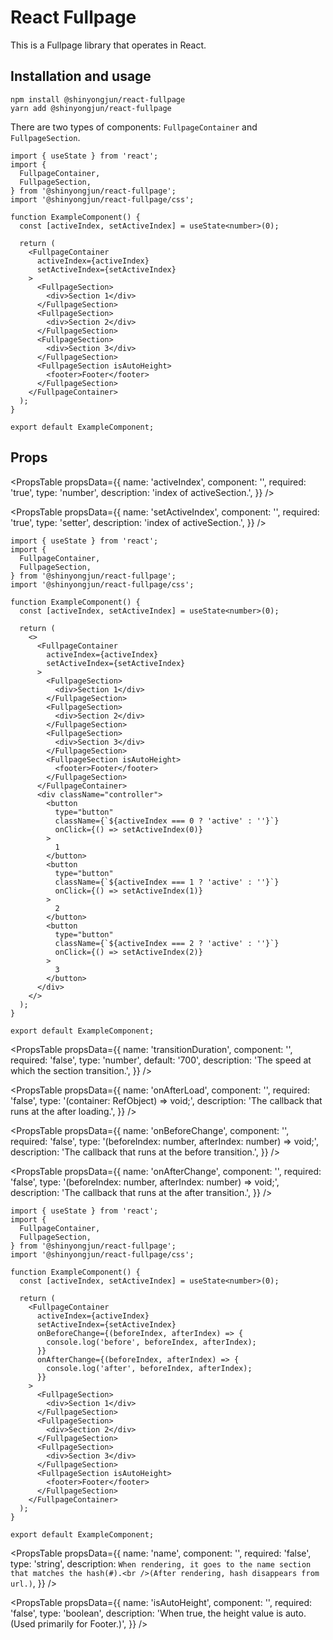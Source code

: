 # React Fullpage

This is a Fullpage library that operates in React.

## Installation and usage

```
npm install @shinyongjun/react-fullpage
yarn add @shinyongjun/react-fullpage
```

There are two types of components: `FullpageContainer` and `FullpageSection`.

```tsx
import { useState } from 'react';
import {
  FullpageContainer,
  FullpageSection,
} from '@shinyongjun/react-fullpage';
import '@shinyongjun/react-fullpage/css';

function ExampleComponent() {
  const [activeIndex, setActiveIndex] = useState<number>(0);

  return (
    <FullpageContainer
      activeIndex={activeIndex}
      setActiveIndex={setActiveIndex}
    >
      <FullpageSection>
        <div>Section 1</div>
      </FullpageSection>
      <FullpageSection>
        <div>Section 2</div>
      </FullpageSection>
      <FullpageSection>
        <div>Section 3</div>
      </FullpageSection>
      <FullpageSection isAutoHeight>
        <footer>Footer</footer>
      </FullpageSection>
    </FullpageContainer>
  );
}

export default ExampleComponent;
```

## Props

<PropsTable
  propsData={{
    name: 'activeIndex',
    component: '<FullpageContainer />',
    required: 'true',
    type: 'number',
    description: 'index of activeSection.',
  }}
/>

<PropsTable
  propsData={{
    name: 'setActiveIndex',
    component: '<FullpageContainer />',
    required: 'true',
    type: 'setter',
    description: 'index of activeSection.',
  }}
/>

```tsx
import { useState } from 'react';
import {
  FullpageContainer,
  FullpageSection,
} from '@shinyongjun/react-fullpage';
import '@shinyongjun/react-fullpage/css';

function ExampleComponent() {
  const [activeIndex, setActiveIndex] = useState<number>(0);

  return (
    <>
      <FullpageContainer
        activeIndex={activeIndex}
        setActiveIndex={setActiveIndex}
      >
        <FullpageSection>
          <div>Section 1</div>
        </FullpageSection>
        <FullpageSection>
          <div>Section 2</div>
        </FullpageSection>
        <FullpageSection>
          <div>Section 3</div>
        </FullpageSection>
        <FullpageSection isAutoHeight>
          <footer>Footer</footer>
        </FullpageSection>
      </FullpageContainer>
      <div className="controller">
        <button
          type="button"
          className={`${activeIndex === 0 ? 'active' : ''}`}
          onClick={() => setActiveIndex(0)}
        >
          1
        </button>
        <button
          type="button"
          className={`${activeIndex === 1 ? 'active' : ''}`}
          onClick={() => setActiveIndex(1)}
        >
          2
        </button>
        <button
          type="button"
          className={`${activeIndex === 2 ? 'active' : ''}`}
          onClick={() => setActiveIndex(2)}
        >
          3
        </button>
      </div>
    </>
  );
}

export default ExampleComponent;
```

<PropsTable
  propsData={{
    name: 'transitionDuration',
    component: '<FullpageContainer />',
    required: 'false',
    type: 'number',
    default: '700',
    description: 'The speed at which the section transition.',
  }}
/>

<PropsTable
  propsData={{
    name: 'onAfterLoad',
    component: '<FullpageContainer />',
    required: 'false',
    type: '(container: RefObject<HTMLDivElement>) => void;',
    description: 'The callback that runs at the after loading.',
  }}
/>

<PropsTable
  propsData={{
    name: 'onBeforeChange',
    component: '<FullpageContainer />',
    required: 'false',
    type: '(beforeIndex: number, afterIndex: number) => void;',
    description: 'The callback that runs at the before transition.',
  }}
/>

<PropsTable
  propsData={{
    name: 'onAfterChange',
    component: '<FullpageContainer />',
    required: 'false',
    type: '(beforeIndex: number, afterIndex: number) => void;',
    description: 'The callback that runs at the after transition.',
  }}
/>

```tsx
import { useState } from 'react';
import {
  FullpageContainer,
  FullpageSection,
} from '@shinyongjun/react-fullpage';
import '@shinyongjun/react-fullpage/css';

function ExampleComponent() {
  const [activeIndex, setActiveIndex] = useState<number>(0);

  return (
    <FullpageContainer
      activeIndex={activeIndex}
      setActiveIndex={setActiveIndex}
      onBeforeChange={(beforeIndex, afterIndex) => {
        console.log('before', beforeIndex, afterIndex);
      }}
      onAfterChange={(beforeIndex, afterIndex) => {
        console.log('after', beforeIndex, afterIndex);
      }}
    >
      <FullpageSection>
        <div>Section 1</div>
      </FullpageSection>
      <FullpageSection>
        <div>Section 2</div>
      </FullpageSection>
      <FullpageSection>
        <div>Section 3</div>
      </FullpageSection>
      <FullpageSection isAutoHeight>
        <footer>Footer</footer>
      </FullpageSection>
    </FullpageContainer>
  );
}

export default ExampleComponent;
```

<PropsTable
  propsData={{
    name: 'name',
    component: '<FullpageSection />',
    required: 'false',
    type: 'string',
    description: `When rendering, it goes to the name section that matches the hash(#).<br />(After rendering, hash disappears from url.)`,
  }}
/>

<PropsTable
  propsData={{
    name: 'isAutoHeight',
    component: '<FullpageSection />',
    required: 'false',
    type: 'boolean',
    description:
      'When true, the height value is auto. (Used primarily for Footer.)',
  }}
/>
